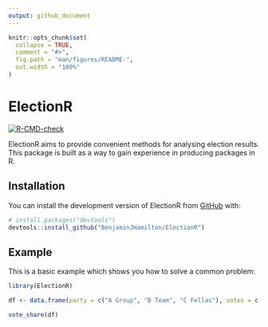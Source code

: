 ```yaml
---
output: github_document
---
```


<!-- README.md is generated from README.Rmd. Please edit that file -->

```r
knitr::opts_chunk$set(
  collapse = TRUE,
  comment = "#>",
  fig.path = "man/figures/README-",
  out.width = "100%"
)
```

# ElectionR

<!-- badges: start -->
[![R-CMD-check](https://github.com/BenjaminJHamilton/ElectionR/actions/workflows/R-CMD-check.yaml/badge.svg)](https://github.com/BenjaminJHamilton/ElectionR/actions/workflows/R-CMD-check.yaml)
<!-- badges: end -->

ElectionR aims to provide convenient methods for analysing election results. This package
is built as a way to gain experience in producing packages in R.

## Installation

You can install the development version of ElectionR from [GitHub](https://github.com/) with:

``` r
# install.packages("devtools")
devtools::install_github("BenjaminJHamilton/ElectionR")
```

## Example

This is a basic example which shows you how to solve a common problem:

```r
library(ElectionR)

df <- data.frame(party = c("A Group", "B Team", "C Fellas"), votes = c(5.5, 9.2, 1.2))

vote_share(df)
```
